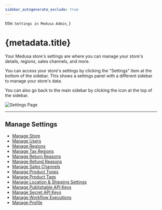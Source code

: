 ```yaml
---
sidebar_autogenerate_exclude: true
---
```



  title: `Settings in Medusa Admin`,
}

# {metadata.title}

Your Medusa store's settings are where you can manage your store's details, regions, sales channels, and more.

You can access your store's settings by clicking the "Settings" item at the bottom of the sidebar. This shows a settings panel with a different sidebar to manage your store's data. 

You can also go back to the main sidebar by clicking the <InlineIcon Icon={ArrowUturnLeft} alt="back" /> icon at the top of the sidebar.

![Settings Page](https://res.cloudinary.com/dza7lstvk/image/upload/v1739962494/User%20Guide/Screenshot_2025-02-19_at_12.54.00_PM_eozum8.png)

---

## Manage Settings

- [Manage Store](./store/page.mdx)
- [Manage Users](./users/page.mdx)
- [Manage Regions](./regions/page.mdx)
- [Manage Tax Regions](./tax-regions/page.mdx)
- [Manage Return Reasons](./return-reasons/page.mdx)
- [Manage Refund Reasons](./refund-reasons/page.mdx)
- [Manage Sales Channels](./sales-channels/page.mdx)
- [Manage Product Types](./product-types/page.mdx)
- [Manage Product Tags](./product-tags/page.mdx)
- [Manage Location & Shipping Settings](./locations-and-shipping/page.mdx)
- [Manage Publishable API Keys](./developer/publishable-api-keys/page.mdx)
- [Manage Secret API Keys](./developer/secret-api-keys/page.mdx)
- [Manage Workflow Executions](./developer/workflows/page.mdx)
- [Manage Profile](./profile/page.mdx)
